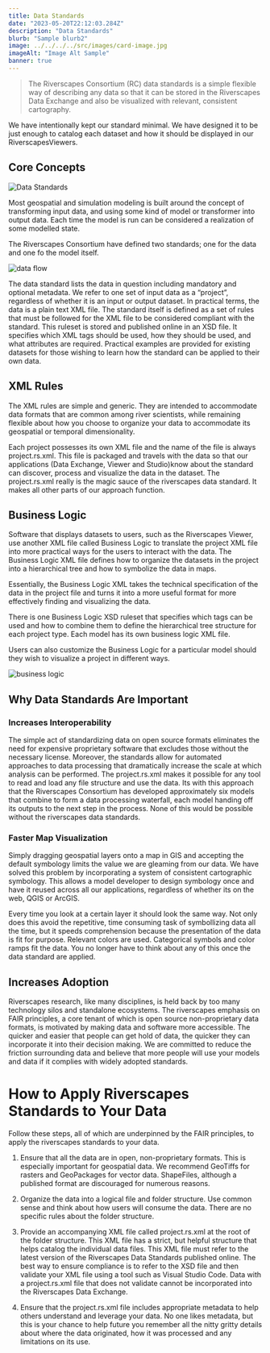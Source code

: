 ```yaml
---
title: Data Standards
date: "2023-05-20T22:12:03.284Z"
description: "Data Standards"
blurb: "Sample blurb2"
image: ../../../../src/images/card-image.jpg
imageAlt: "Image Alt Sample"
banner: true
---
```


> The Riverscapes Consortium (RC) data standards is a simple flexible way of describing any data so that it can be stored in the Riverscapes Data Exchange and also be visualized with relevant, consistent cartography.

We have intentionally kept our standard minimal. We have designed it to be just enough to catalog each dataset and how it should be displayed in our RiverscapesViewers. 

## Core Concepts

![Data Standards](./data-standards-01.png)

Most geospatial and simulation modeling is built around the concept of transforming input data, and using some kind of model or transformer into output data. Each time the model is run can be considered a realization of some modelled state.

The Riverscapes Consortium have defined two standards; one for the data and one fo the model itself.

![data flow](./data-standards-02.png)


The data standard lists the data in question including mandatory and optional metadata. We refer to one set of input data as a “project”, regardless of whether it is an input or output dataset. In practical terms, the data is a plain text XML file. The standard itself is defined as a set of rules that must be followed for the XML file to be considered compliant with the standard. This ruleset is stored and published online in an XSD file. It specifies which XML tags should be used, how they should be used, and what attributes are required. Practical examples are provided for existing datasets for those wishing to learn how the standard can be applied to their own data.

## XML Rules

The XML rules are simple and generic. They are intended to accommodate data formats that are common among river scientists, while remaining flexible about how you choose to organize your data to accommodate its geospatial or temporal dimensionality.

Each project possesses its own XML file and the name of the file is always project.rs.xml. This file is packaged and travels with the data so that our applications (Data Exchange, Viewer and Studio)know about the standard can discover, process and visualize the data in the dataset. The project.rs.xml really is the magic sauce of the riverscapes data standard. It makes all other parts of our approach function.

## Business Logic

Software that displays datasets to users, such as the Riverscapes Viewer, use another XML file called Business Logic to translate the project XML file into more practical ways for the users to interact with the data. The Business Logic XML file defines how to organize the datasets in the project into a hierarchical tree and how to symbolize the data in maps.

Essentially, the Business Logic XML takes the technical specification of the data in the project file and turns it into a more useful format for more effectively finding and visualizing the data.

There is one Business Logic XSD ruleset  that specifies which tags can be used and how to combine them to define the hierarchical tree structure for each project type. Each model has its own business logic XML file.

Users can also customize the Business Logic for a particular model should they wish to visualize a project in different ways.

![business logic](./business-logic.png)

## Why Data Standards Are Important

### Increases Interoperability

The simple act of standardizing data on open source formats eliminates the need for expensive proprietary software that excludes those without the necessary license. Moreover, the standards allow for automated approaches to data processing that dramatically increase the scale at which analysis can be performed. The project.rs.xml makes it possible for any tool to read and load any file structure and use the data. Its with this approach that the Riverscapes Consortium has developed approximately six models that combine to form a data processing waterfall, each model handing off its outputs to the next step in the process. None of this would be possible without the riverscapes data standards.

### Faster Map Visualization

Simply dragging geospatial layers onto a map in GIS and accepting the default symbology limits the value we are gleaming from our data. We have solved this problem by incorporating a system of consistent cartographic symbology. This allows a model developer to design symbology once and have it reused across all our applications, regardless of whether its on the web, QGIS or ArcGIS. 

Every time you look at a certain layer it should look the same way. Not only does this avoid the repetitive, time consuming task of symbollizing data all the time, but it speeds comprehension because the presentation of the data is fit for purpose. Relevant colors are used. Categorical symbols and color ramps  fit the data. You no longer have to think about any of this once the data standard are applied.

## Increases Adoption

Riverscapes research, like many disciplines, is held back by too many technology silos and standalone ecosystems. The riverscapes emphasis on FAIR principles, a core tenant of which is open source non-proprietary data formats, is motivated by making data and software more accessible. The quicker and easier that people can get hold of data, the quicker they can incorporate it into their decision making. We are committed to reduce the  friction surrounding data and believe that more people will use your models and data if it complies with widely adopted standards.

# How to Apply Riverscapes Standards to Your Data

Follow these steps, all of which are underpinned by the FAIR principles,  to apply the riverscapes standards to your data. 

1. Ensure that all the data are in open, non-proprietary formats. This is especially important for geospatial data. We recommend GeoTiffs for rasters and GeoPackages for vector data. ShapeFiles, although a published format are discouraged for numerous reasons.

2. Organize the data into a logical file and folder structure. Use common sense and think about how users will consume the data. There are no specific rules about the folder structure.

3. Provide an accompanying XML file called project.rs.xml at the root of the folder structure. This XML file has a strict, but helpful structure that helps catalog the individual data files. This XML file must refer to the latest version of the Riverscapes Data Standards published online. The best way to ensure compliance is to refer to the XSD file and then validate your XML file using a tool such as Visual Studio Code. Data with a project.rs.xml file that does not validate cannot be incorporated into the Riverscapes Data Exchange.

4. Ensure that the project.rs.xml file includes appropriate metadata to help others understand and leverage your data. No one likes metadata, but this is your chance to help future you remember all the nitty gritty details about where the data originated, how it was processed and any limitations on its use.


